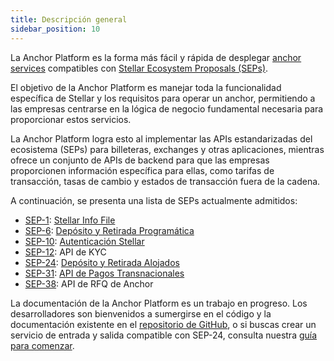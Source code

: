 ```yaml
---
title: Descripción general
sidebar_position: 10
---
```


La Anchor Platform es la forma más fácil y rápida de desplegar [anchor services](/docs/learn/fundamentals/anchors) compatibles con [Stellar Ecosystem Proposals (SEPs)](https://github.com/stellar/stellar-protocol/tree/master/ecosystem).

El objetivo de la Anchor Platform es manejar toda la funcionalidad específica de Stellar y los requisitos para operar un anchor, permitiendo a las empresas centrarse en la lógica de negocio fundamental necesaria para proporcionar estos servicios.

La Anchor Platform logra esto al implementar las APIs estandarizadas del ecosistema (SEPs) para billeteras, exchanges y otras aplicaciones, mientras ofrece un conjunto de APIs de backend para que las empresas proporcionen información específica para ellas, como tarifas de transacción, tasas de cambio y estados de transacción fuera de la cadena.

A continuación, se presenta una lista de SEPs actualmente admitidos:

- [SEP-1][sep-1]: [Stellar Info File][sep1-ap]
- [SEP-6][sep-6]: [Depósito y Retirada Programática][sep6-ap]
- [SEP-10][sep-10]: [Autenticación Stellar][sep10-ap]
- [SEP-12][sep-12]: API de KYC
- [SEP-24][sep-24]: [Depósito y Retirada Alojados][sep24-ap]
- [SEP-31][sep-31]: [API de Pagos Transnacionales][sep31-ap]
- [SEP-38][sep-38]: API de RFQ de Anchor

La documentación de la Anchor Platform es un trabajo en progreso. Los desarrolladores son bienvenidos a sumergirse en el código y la documentación existente en el [repositorio de GitHub][anchor-platform-github], o si buscas crear un servicio de entrada y salida compatible con SEP-24, consulta nuestra [guía para comenzar][sep24-ap].

[sep-1]: https://github.com/stellar/stellar-protocol/blob/master/ecosystem/sep-0001.md
[sep-6]: https://github.com/stellar/stellar-protocol/blob/master/ecosystem/sep-0006.md
[sep-10]: https://github.com/stellar/stellar-protocol/blob/master/ecosystem/sep-0010.md
[sep-12]: https://github.com/stellar/stellar-protocol/blob/master/ecosystem/sep-0012.md
[sep-24]: https://github.com/stellar/stellar-protocol/blob/master/ecosystem/sep-0024.md
[sep-31]: https://github.com/stellar/stellar-protocol/blob/master/ecosystem/sep-0031.md
[sep-38]: https://github.com/stellar/stellar-protocol/blob/master/ecosystem/sep-0038.md
[anchor-platform-github]: https://github.com/stellar/java-stellar-anchor-sdk
[sep1-ap]: ./sep1/README.mdx
[sep6-ap]: ./sep6/README.mdx
[sep10-ap]: ./sep10/README.mdx
[sep24-ap]: ./sep24/README.mdx
[sep31-ap]: ./sep31/README.mdx
